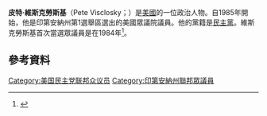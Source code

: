 '''皮特·維斯克勞斯基'''（Pete Visclosky；{{bd|1949年|8月13日}}）是[[美國|美國]]的一位政治人物。自1985年開始，他是印第安納州第1選舉區選出的美國眾議院議員。他的黨籍是[[民主黨_(美國)|民主黨]]。維斯克勞斯基首次當選眾議員是在1984年<ref>{{Cite web |url=http://www.ourcampaigns.com/RaceDetail.html?RaceID=373791 |title=Our Campaigns - IN District 1 - D Primary Race - May 08, 1984<!-- Bot generated title --> |access-date=2016-01-05 |archive-date=2020-01-05 |archive-url=https://web.archive.org/web/20200105132506/https://www.ourcampaigns.com/RaceDetail.html?RaceID=373791 |dead-url=no }}</ref>。
== 參考資料 ==
{{reflist}}
[[Category:美国民主党联邦众议员|Category:美国民主党联邦众议员]]
[[Category:印第安納州聯邦眾議員|Category:印第安納州聯邦眾議員]]